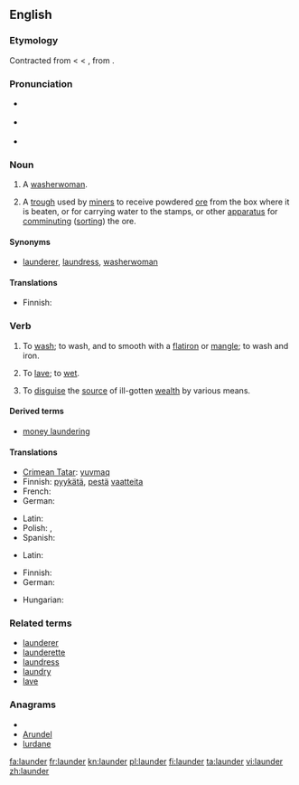 {{was wotd|2007|October|5}}
{{wikipedia|dab=launder}}
==English==

===Etymology===
Contracted from {{etyl|ang}} {{term|lavender}} < {{etyl|fr}} {{term|lavandière}} < {{etyl|LL.}} {{term|lavandena}}, from {{etyl|la}} {{term|lavo|lavō|I wash}}.

===Pronunciation===
* {{a|RP}} {{IPA|/ˈlɔːndə/}}
* {{a|US}} {{IPA|/ˈlɑːndɚ/}}
* {{audio|en-us-launder.ogg|Audio (US)}}

===Noun===
{{en-noun}}

# {{obsolete}} A [[washerwoman]].
# {{mining}} A [[trough]] used by [[miner]]s to receive powdered [[ore]] from the box where it is beaten, or for carrying water to the stamps, or other [[apparatus]] for [[comminuting]] ([[sorting]]) the ore.

====Synonyms====
* {{i-c|washerwoman}} [[launderer]], [[laundress]], [[washerwoman]]

====Translations====
{{trans-see|washerwoman}}

{{trans-top|trough used by miners}}
* Finnish: {{t-|fi|ränni}}
{{trans-mid}}
{{trans-bottom}}

===Verb===
{{en-verb}}

# To [[wash]]; to wash, and to smooth with a [[flatiron]] or [[mangle]]; to wash and iron.
# {{obsolete}} To [[lave]]; to [[wet]].
# {{money}} To [[disguise]] the [[source]] of ill-gotten [[wealth]] by various means.

====Derived terms====
* [[money laundering]]

====Translations====
{{trans-top|to wash}}
* [[Crimean Tatar]]: [[yuvmaq]]
* Finnish: [[pyykätä]], [[pestä]] [[vaate|vaatteita]]
* French: {{t+|fr|blanchir}}
* German: {{t+|de|waschen}}
{{trans-mid}}
* Latin: {{t-|la|lavo|alt=lavō}}
* Polish: {{t+|pl|prać}},  {{t|pl|uprać}}
* Spanish: {{t+|es|lavar}}
{{trans-bottom}}

{{trans-top|to wet}}
* Latin: {{t-|la|lavo|alt=lavō}}
{{trans-mid}}
{{trans-bottom}}

{{trans-top|to disguise the source of}}
* Finnish: {{t+|fi|pestä}}
* German: {{t+|de|waschen}}
{{trans-mid}}
* Hungarian: {{t|hu|pézt mos}}
{{trans-bottom}}

===Related terms===
* [[launderer]]
* [[launderette]]
* [[laundress]]
* [[laundry]]
* [[lave]]

===Anagrams===
* {{alphagram|adelnru}}
* [[Arundel#English|Arundel]]
* [[lurdane#English|lurdane]]

[[fa:launder]]
[[fr:launder]]
[[kn:launder]]
[[pl:launder]]
[[fi:launder]]
[[ta:launder]]
[[vi:launder]]
[[zh:launder]]